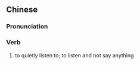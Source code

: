 {{also|静听}}
==Chinese==
{{zh-forms|s=静听}}

===Pronunciation===
{{zh-pron
|m=jìngtīng
|cat=v
}}

===Verb===
{{zh-verb}}

# {{lb|zh|literary}} to quietly listen to; to listen and not say anything